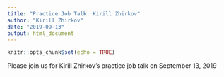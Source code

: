 ```yaml
---
title: "Practice Job Talk: Kirill Zhirkov"
author: "Kirill Zhirkov"
date: "2019-09-13"
output: html_document
---
```


```r
knitr::opts_chunk$set(echo = TRUE)
```
Please join us for Kirill Zhirkov's practice job talk on September 13, 2019